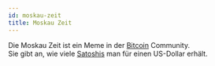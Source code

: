 ```yaml
---
id: moskau-zeit
title: Moskau Zeit
---
```


Die Moskau Zeit ist ein Meme in der [Bitcoin](../b/bitcoin) Community.  
Sie gibt an, wie viele [Satoshis](../s/satoshi) man für einen US-Dollar erhält.


<MoscowTime />
